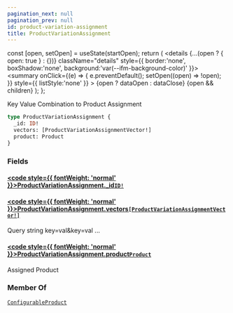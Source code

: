 ```yaml
---
pagination_next: null
pagination_prev: null
id: product-variation-assignment
title: ProductVariationAssignment
---
```









  const [open, setOpen] = useState(startOpen);
  return (
    <details {...(open ? { open: true } : {})} className="details" style={{ border:'none', boxShadow:'none', background:'var(--ifm-background-color)' }}>
      <summary
        onClick={(e) => {
          e.preventDefault();
          setOpen((open) => !open);
        }}
        style={{ listStyle:'none' }}
      >
      {open ? dataOpen : dataClose}
      </summary>
      {open && children}
    </details>
  );
};








Key Value Combination to Product Assignment


```graphql
type ProductVariationAssignment {
  _id: ID!
  vectors: [ProductVariationAssignmentVector!]
  product: Product
}
```




### Fields

#### [<code style={{ fontWeight: 'normal' }}>ProductVariationAssignment.<b>_id</b></code>](#)<Bullet />[`ID!`](/types/scalars/id.mdx) <Badge class="badge badge--secondary" text="non-null"/> <Badge class="badge badge--secondary" text="scalar"/> 



#### [<code style={{ fontWeight: 'normal' }}>ProductVariationAssignment.<b>vectors</b></code>](#)<Bullet />[`[ProductVariationAssignmentVector!]`](/types/objects/product-variation-assignment-vector.mdx) <Badge class="badge badge--secondary" text="list"/> <Badge class="badge badge--secondary" text="object"/> 
Query string key=val&key=val ...


#### [<code style={{ fontWeight: 'normal' }}>ProductVariationAssignment.<b>product</b></code>](#)<Bullet />[`Product`](/types/interfaces/product.mdx) <Badge class="badge badge--secondary" text="interface"/> 
Assigned Product






### Member Of

[`ConfigurableProduct`](/types/objects/configurable-product.mdx)  <Badge class="badge badge--secondary" text="object"/>

